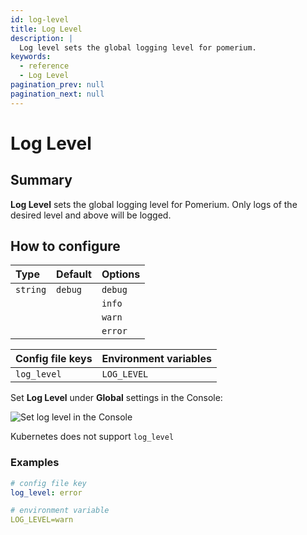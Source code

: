 ```yaml
---
id: log-level
title: Log Level
description: |
  Log level sets the global logging level for pomerium.
keywords:
  - reference
  - Log Level
pagination_prev: null
pagination_next: null
---
```



# Log Level

## Summary

**Log Level** sets the global logging level for Pomerium. Only logs of the desired level and above will be logged.

## How to configure

| **Type** | **Default** | **Options** |
| :--- | :--- | :--- |
| `string` | `debug` | `debug` |
| | | `info` |
| | | `warn` |
| | | `error` |

<Tabs>
<TabItem value="Core" label="Core">

| **Config file keys** | **Environment variables** |
| :--- | :--- |
| `log_level` | `LOG_LEVEL` |

</TabItem>
<TabItem value="Enterprise" label="Enterprise">

Set **Log Level** under **Global** settings in the Console:

![Set log level in the Console](./img/global-settings/log-level.png)

</TabItem>
<TabItem value="Kubernetes" label="Kubernetes">

Kubernetes does not support `log_level`

</TabItem>
</Tabs>

### Examples

```yaml
# config file key
log_level: error

# environment variable
LOG_LEVEL=warn
```
